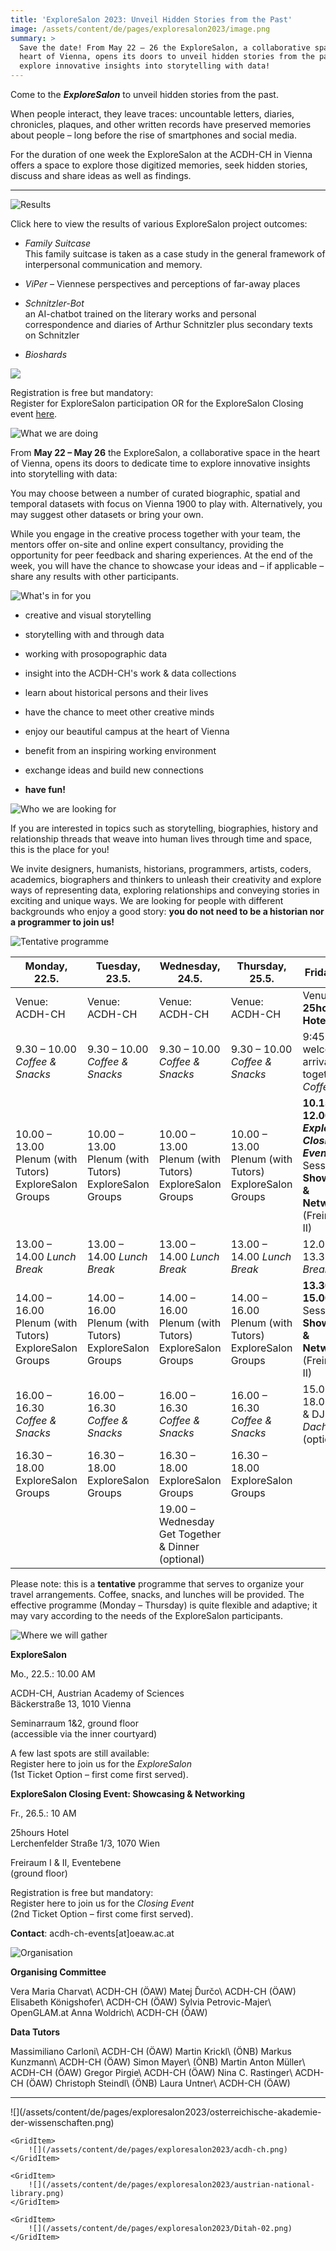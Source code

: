 ```yaml
---
title: 'ExploreSalon 2023: Unveil Hidden Stories from the Past'
image: /assets/content/de/pages/exploresalon2023/image.png
summary: >
  Save the date! From May 22 – 26 the ExploreSalon, a collaborative space in the
  heart of Vienna, opens its doors to unveil hidden stories from the past:
  explore innovative insights into storytelling with data!
---
```

Come to the ***ExploreSalon*** to unveil hidden stories from the past.

When people interact, they leave traces: uncountable letters, diaries, chronicles, plaques, and other written records have preserved memories about people – long before the rise of smartphones and social media.

For the duration of one week the ExploreSalon at the ACDH-CH in Vienna offers a space to explore those digitized memories, seek hidden stories, discuss and share ideas as well as findings.

---

![Results](/assets/content/de/pages/exploresalon2023/bildschirmfoto-2023-06-07-um-10.04.05-1024x146.png)

Click <Download href="/assets/content/de/pages/exploresalon2023/OutcomesExploreSalon2023.pdf">here</Download> to view the results of various ExploreSalon project outcomes:

* *Family Suitcase*\
  This family suitcase is taken as a case study in the general framework of interpersonal communication and memory.

* *ViPer* – Viennese perspectives and perceptions of far-away places

* *Schnitzler-Bot*\
  an AI-chatbot trained on the literary works and personal correspondence and diaries of Arthur Schnitzler plus secondary texts on Schnitzler

* *Bioshards*

![](/assets/content/de/pages/exploresalon2023/final-overview.png)

Registration is free but mandatory:\
Register for ExploreSalon participation OR for the ExploreSalon Closing event [here](https://pretix.eu/ExploreSalon2023/Anmeldung/).

![What we are doing](/assets/content/de/pages/exploresalon2023/what-we-are-doing-2.png)

From **May 22 – May 26** the ExploreSalon, a collaborative space in the heart of Vienna, opens its doors to dedicate time to explore innovative insights into storytelling with data:

You may choose between a number of curated biographic, spatial and temporal datasets with focus on Vienna 1900 to play with. Alternatively, you may suggest other datasets or bring your own.

While you engage in the creative process together with your team, the mentors offer on-site and online expert consultancy, providing the opportunity for peer feedback and sharing experiences. At the end of the week, you will have the chance to showcase your ideas and – if applicable – share any results with other participants.

![What's in for you](/assets/content/de/pages/exploresalon2023/whats-in-for-you-3.png)

* creative and visual storytelling

* storytelling with and through data

* working with prosopographic data

* insight into the ACDH-CH's work & data collections

* learn about historical persons and their lives

* have the chance to meet other creative minds

* enjoy our beautiful campus at the heart of Vienna

* benefit from an inspiring working environment

* exchange ideas and build new connections

* **have fun!**

![Who we are looking for](/assets/content/de/pages/exploresalon2023/who-we-are-looking-for-1-1024x82.png)

If you are interested in topics such as storytelling, biographies, history and relationship threads that weave into human lives through time and space, this is the place for you!

We invite designers, humanists, historians, programmers, artists, coders, academics, biographers and thinkers to unleash their creativity and explore ways of representing data, exploring relationships and conveying stories in exciting and unique ways. We are looking for people with different backgrounds who enjoy a good story: **you do not need to be a historian nor a programmer to join us!**

![Tentative programme](/assets/content/de/pages/exploresalon2023/tentative-programme-exploresalon.png)

| Monday, 22.5.                                          | Tuesday, 23.5.                                         | Wednesday, 24.5.                                       | Thursday, 25.5.                                        | Friday, 26.5.                                                                                               |
| ------------------------------------------------------ | ------------------------------------------------------ | ------------------------------------------------------ | ------------------------------------------------------ | ----------------------------------------------------------------------------------------------------------- |
| Venue: ACDH-CH                                         | Venue: ACDH-CH                                         | Venue: ACDH-CH                                         | Venue: ACDH-CH                                         | Venue: **25hours Hotel**                                                                                    |
| 9.30 – 10.00 *Coffee & Snacks*                         | 9.30 – 10.00 *Coffee & Snacks*                         | 9.30 – 10.00 *Coffee & Snacks*                         | 9.30 – 10.00 *Coffee & Snacks*                         | 9:45 – 10.15 welcome & arrival, get together: *Coffee*                                                      |
| 10.00 – 13.00 Plenum (with Tutors) ExploreSalon Groups | 10.00 – 13.00 Plenum (with Tutors) ExploreSalon Groups | 10.00 – 13.00 Plenum (with Tutors) ExploreSalon Groups | 10.00 – 13.00 Plenum (with Tutors) ExploreSalon Groups | **10.15 – 12.00** ***ExploreSalon Closing Event*** Session 1: **Showcasing & Networking** (Freiraum I & II) |
| 13.00 – 14.00 *Lunch Break*                            | 13.00 – 14.00 *Lunch Break*                            | 13.00 – 14.00 *Lunch Break*                            | 13.00 – 14.00 *Lunch Break*                            | 12.00 – 13.30 *Lunch Break*                                                                                 |
| 14.00 – 16.00 Plenum (with Tutors) ExploreSalon Groups | 14.00 – 16.00 Plenum (with Tutors) ExploreSalon Groups | 14.00 – 16.00 Plenum (with Tutors) ExploreSalon Groups | 14.00 – 16.00 Plenum (with Tutors) ExploreSalon Groups | **13.30 – 15.00** Session 2: **Showcasing & Networking** (Freiraum I & II)                                  |
| 16.00 – 16.30 *Coffee & Snacks*                        | 16.00 – 16.30 *Coffee & Snacks*                        | 16.00 – 16.30 *Coffee & Snacks*                        | 16.00 – 16.30 *Coffee & Snacks*                        | 15.00 – 18.00 Drinks & DJ *Dachboden* (optional)                                                            |
| 16.30 – 18.00 ExploreSalon Groups                      | 16.30 – 18.00 ExploreSalon Groups                      | 16.30 – 18.00 ExploreSalon Groups                      | 16.30 – 18.00 ExploreSalon Groups                      |                                                                                                             |
|                                                        |                                                        | 19.00 – Wednesday Get Together & Dinner (optional)     |                                                        |                                                                                                             |

Please note: this is a **tentative** programme that serves to organize your travel arrangements. Coffee, snacks, and lunches will be provided. The effective programme (Monday – Thursday) is quite flexible and adaptive; it may vary according to the needs of the ExploreSalon participants.

![Where we will gather](/assets/content/de/pages/exploresalon2023/where-we-will-gather-1-1024x93.png)

**ExploreSalon**

Mo., 22.5.: 10.00 AM

ACDH-CH, Austrian Academy of Sciences\
Bäckerstraße 13, 1010 Vienna

Seminarraum 1&2, ground floor\
(accessible via the inner courtyard)

A few last spots are still available:\
Register here to join us for the *ExploreSalon*\
(1st Ticket Option – first come first served).

**ExploreSalon Closing Event: Showcasing & Networking**

Fr., 26.5.: 10 AM

25hours Hotel\
Lerchenfelder Straße 1/3, 1070 Wien

Freiraum I & II, Eventebene\
(ground floor)

Registration is free but mandatory:\
Register here to join us for the *Closing Event*\
(2nd Ticket Option – first come first served).

**Contact**: acdh-ch-events\[at]oeaw\.ac.at

![Organisation](/assets/content/de/pages/exploresalon2023/organisation.png)

**Organising Committee**

<Grid variant="three-columns">
  <GridItem>
		<Avatar href="/assets/content/de/pages/exploresalon2023/csm_team_charvat_d184b341fc-150x150.png" maxSize={180} variant="rounded">
    	Vera Maria Charvat\
    	ACDH-CH (ÖAW)
		</Avatar>
  </GridItem>

  <GridItem>
		<Avatar href="/assets/content/de/pages/exploresalon2023/csm_team_durco_4f69196218-150x150.png" maxSize={180} variant="rounded">
	    Matej Ďurčo\
  	  ACDH-CH (ÖAW)
		</Avatar>
  </GridItem>

  <GridItem>
		<Avatar href="/assets/content/de/pages/exploresalon2023/elkoen-1-150x150.png" maxSize={180} variant="rounded">
	    Elisabeth Königshofer\
  	  ACDH-CH (ÖAW)
		</Avatar>
  </GridItem>

  <GridItem>
		<Avatar href="/assets/content/de/pages/exploresalon2023/sylvia-petrovic-majer-150x150.png" maxSize={180} variant="rounded">
	    Sylvia Petrovic-Majer\
  	  OpenGLAM.at
		</Avatar>
  </GridItem>

  <GridItem>
		<Avatar href="/assets/content/de/pages/exploresalon2023/csm_team_woldrich2_4c2c576992-1-150x150.png" maxSize={180} variant="rounded">
	    Anna Woldrich\
  	  ACDH-CH (ÖAW)
		</Avatar>
  </GridItem>
</Grid>

**Data Tutors**

<Grid variant="three-columns">
  <GridItem>
		<Avatar href="/assets/content/de/pages/exploresalon2023/csm_team_carloni.png" maxSize={180} variant="rounded">
	    Massimiliano Carloni\
  	  ACDH-CH (ÖAW)
		</Avatar>
  </GridItem>

  <GridItem>
		<Avatar href="/assets/content/de/pages/exploresalon2023/martin-krickl-onb.png" maxSize={180} variant="rounded">
	    Martin Krickl\
  	  (ÖNB)
		</Avatar>
  </GridItem>

  <GridItem>
		<Avatar href="/assets/content/de/pages/exploresalon2023/csm_team_kunzmann.png" maxSize={180} variant="rounded">
	    Markus Kunzmann\
  	  ACDH-CH (ÖAW)
		</Avatar>
  </GridItem>

  <GridItem>
		<Avatar href="/assets/content/de/pages/exploresalon2023/simon-mayer-onb.png" maxSize={180} variant="rounded">
	    Simon Mayer\
  	  (ÖNB)
		</Avatar>
  </GridItem>

  <GridItem>
		<Avatar href="/assets/content/de/pages/exploresalon2023/csm_team_mueller.png" maxSize={180} variant="rounded">
	    Martin Anton Müller\
  	  ACDH-CH (ÖAW)
		</Avatar>
  </GridItem>

  <GridItem>
		<Avatar href="/assets/content/de/pages/exploresalon2023/csm_team_pirgie.png" maxSize={180} variant="rounded">
	    Gregor Pirgie\
  	  ACDH-CH (ÖAW)
		</Avatar>
  </GridItem>

  <GridItem>
		<Avatar href="/assets/content/de/pages/exploresalon2023/csm_team_rastinger.png" maxSize={180} variant="rounded">
	    Nina C. Rastinger\
  	  ACDH-CH (ÖAW)
		</Avatar>
  </GridItem>

  <GridItem>
		<Avatar href="/assets/content/de/pages/exploresalon2023/christoph-steindl-onb.png" maxSize={180} variant="rounded">
	    Christoph Steindl\
  	  (ÖNB)
		</Avatar>
  </GridItem>

  <GridItem>
		<Avatar href="/assets/content/de/pages/exploresalon2023/csm_team_untner.png" maxSize={180} variant="rounded">
	    Laura Untner\
  	  ACDH-CH (ÖAW)
		</Avatar>
  </GridItem>
</Grid>

---

<Grid variant="four-columns">
	<GridItem>
		![](/assets/content/de/pages/exploresalon2023/osterreichische-akademie-der-wissenschaften.png)
	</GridItem>

	<GridItem>
		![](/assets/content/de/pages/exploresalon2023/acdh-ch.png)
	</GridItem>

	<GridItem>
		![](/assets/content/de/pages/exploresalon2023/austrian-national-library.png)
	</GridItem>

	<GridItem>
		![](/assets/content/de/pages/exploresalon2023/Ditah-02.png)
	</GridItem>
</Grid>
